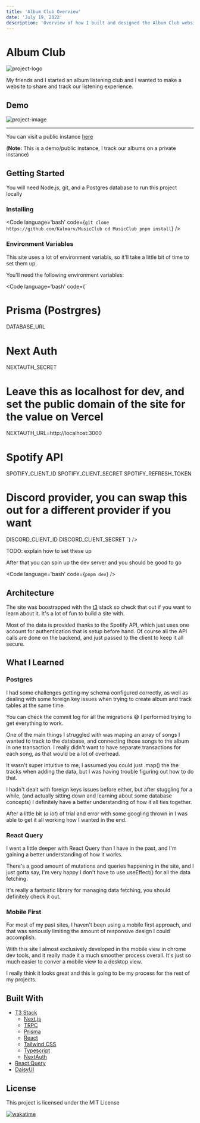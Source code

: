 ```yaml
---
title: 'Album Club Overview'
date: 'July 19, 2022'
description: 'Overview of how I built and designed the Album Club website'
---
```


# Album Club

![project-logo](/android-chrome-512x512.png)

My friends and I started an album listening club and I wanted to make a website to share and track our listening experience.

## Demo

![project-image](https://i.imgur.com/tep8FV5.png)

---

You can visit a public instance [here](https://club.kv7.dev/)

(**Note:** This is a demo/public instance, I track our albums on a private instance)

## Getting Started

You will need Node.js, git, and a Postgres database to run this project locally

### Installing

<Code
  language='bash'
  code={`
git clone https://github.com/Kalmarv/MusicClub
cd MusicClub
pnpm install
`}
/>

### Environment Variables

This site uses a lot of environment variabls, so it'll take a little bit of time to set them up.

You'll need the following environment variables:

<Code
  language='bash'
  code={`
# Prisma (Postrgres)
DATABASE_URL

# Next Auth
NEXTAUTH_SECRET

# Leave this as localhost for dev, and set the public domain of the site for the value on Vercel
NEXTAUTH_URL=http://localhost:3000

# Spotify API
SPOTIFY_CLIENT_ID
SPOTIFY_CLIENT_SECRET
SPOTIFY_REFRESH_TOKEN

# Discord provider, you can swap this out for a different provider if you want
DISCORD_CLIENT_ID
DISCORD_CLIENT_SECRET
`}
/>

TODO: explain how to set these up

After that you can spin up the dev server and you should be good to go

<Code
  language='bash'
  code={`
pnpm dev
`}
/>

## Architecture

The site was boostrapped with the [t3](https://github.com/t3-oss/create-t3-app) stack so check that out if you want to learn about it. It's a lot of fun to build a site with.

Most of the data is provided thanks to the Spotify API, which just uses one account for authentication that is setup before hand. Of course all the API calls are done on the backend, and just passed to the client to keep it all secure.

## What I Learned

### Postgres

I had some challenges getting my schema configured correctly, as well as dealing with some foreign key issues when trying to create album and track tables at the same time.

You can check the commit log for all the migrations 😅 I performed trying to get everything to work.

One of the main things I struggled with was maping an array of songs I wanted to track to the database, and connecting those songs to the album in one transaction. I really didn't want to have separate transactions for each song, as that would be a lot of overhead.

It wasn't super intuitive to me, I assumed you could just .map() the the tracks when adding the data, but I was having trouble figuring out how to do that.

I hadn't dealt with foreign keys issues before either, but after stuggling for a while, (and actually sitting down and learning about some database concepts) I definitely have a better understanding of how it all ties together.

After a little bit (_a lot_) of trial and error with some googling thrown in I was able to get it all working how I wanted in the end.

### React Query

I went a little deeper with React Query than I have in the past, and I'm gaining a better understanding of how it works.

There's a good amount of mutations and queries happening in the site, and I just gotta say, I'm very happy I don't have to use useEffect() for all the data fetching.

It's really a fantastic library for managing data fetching, you should definitely check it out.

### Mobile First

For most of my past sites, I haven't been using a mobile first approach, and that was seriously limiting the amount of responsive design I could accomplish.

With this site I almost exclusively developed in the mobile view in chrome dev tools, and it really made it a much smoother process overall. It's just so much easier to conver a mobile view to a desktop view.

I really think it looks great and this is going to be my process for the rest of my projects.

## Built With

- [T3 Stack](https://github.com/t3-oss/create-t3-app)
  - [Next.js](https://nextjs.org/)
  - [TRPC](https://trpc.io/)
  - [Prisma](https://www.prisma.io/)
  - [React](https://reactjs.org/)
  - [Tailwind CSS](https://tailwindcss.com/)
  - [Typescript](https://www.typescriptlang.org/)
  - [NextAuth](https://next-auth.js.org/)
- [React Query](https://tanstack.com/query/v4/)
- [DaisyUI](https://daisyui.com/components/)

## License

This project is licensed under the MIT License

[![wakatime](https://wakatime.com/badge/user/10b1254d-ffa0-4ffb-889d-7d140765d5fb/project/a6192aa9-b96c-4b71-9bc2-694b49b576a4.svg)](https://wakatime.com/badge/user/10b1254d-ffa0-4ffb-889d-7d140765d5fb/project/a6192aa9-b96c-4b71-9bc2-694b49b576a4)
